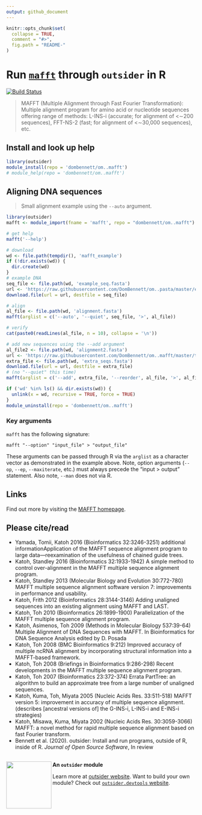 ```yaml
---
output: github_document
---
```

<!--
The README should be used to describe the program. It acts like the homepage of
your module.

Edit README.Rmd not README.md. The .Rmd file can be knitted to parse real-code
examples and show their output in the .md file.

To knit, use devtools::build_readme() or outsider.devtools::build()

Edit the template to describe your program: how to install, import and run;
run exemplary, small demonstrations; present key arguments; provide links and
references to the program that the module wraps.

Learn more about markdown and Rmarkdown:
https://daringfireball.net/projects/markdown/syntax
https://rmarkdown.rstudio.com/
-->

```r
knitr::opts_chunk$set(
  collapse = TRUE,
  comment = "#>",
  fig.path = "README-"
)
```

# Run [`mafft`](https://mafft.cbrc.jp/alignment/software/) through `outsider` in R

[![Build Status](https://travis-ci.org/DomBennett/om..mafft.svg?branch=master)](https://travis-ci.org/DomBennett/om..mafft)

> MAFFT (Multiple Alignment through Fast Fourier Transformation): Multiple
alignment program for amino acid or nucleotide sequences offering range of
methods: L-INS-i (accurate; for alignment of <∼200 sequences), FFT-NS-2 (fast;
for alignment of <∼30,000 sequences), etc. 

<!-- Install information -->
## Install and look up help

```r
library(outsider)
module_install(repo = 'dombennett/om..mafft')
# module_help(repo = 'dombennett/om..mafft')
```

<!-- Detailed examples -->
## Aligning DNA sequences

> Small alignment example using the `--auto` argument.

```r
library(outsider)
mafft <- module_import(fname = 'mafft', repo = "dombennett/om..mafft")

# get help
mafft('--help')

# download
wd <- file.path(tempdir(), 'mafft_example')
if (!dir.exists(wd)) {
  dir.create(wd)
}
# example DNA
seq_file <- file.path(wd, 'example_seq.fasta')
url <- 'https://raw.githubusercontent.com/DomBennett/om..pasta/master/example_seq.fasta'
download.file(url = url, destfile = seq_file)

# align
al_file <- file.path(wd, 'alignment.fasta')
mafft(arglist = c('--auto', '--quiet', seq_file, '>', al_file))

# verify
cat(paste0(readLines(al_file, n = 10), collapse = '\n'))

# add new sequences using the --add argument
al_file2 <- file.path(wd, 'alignment2.fasta')
url <- 'https://raw.githubusercontent.com/DomBennett/om..mafft/master/test_data/extra_seqs.fasta'
extra_file <- file.path(wd, 'extra_seqs.fasta')
download.file(url = url, destfile = extra_file)
# (no "--quiet" this time)
mafft(arglist = c('--add', extra_file, '--reorder', al_file, '>', al_file2))
```

<!-- Remove module after running above example -->
```r
if ('wd' %in% ls() && dir.exists(wd)) {
  unlink(x = wd, recursive = TRUE, force = TRUE)
}
module_uninstall(repo = 'dombennett/om..mafft')
```

### Key arguments

`mafft` has the following signature:

```
mafft "--option" "input_file" > "output_file"
```

These arguments can be passed through R via the `arglist` as a character vector
as demonstrated in the example above. Note, option arguments (`--op`, `--ep`,
`--maxiterate`, etc.) must always precede the "input > output" statement. Also
note, `--man` does not via R.

## Links

Find out more by visiting the
[MAFFT homepage](https://mafft.cbrc.jp/alignment/software/).

## Please cite/read

* Yamada, Tomii, Katoh 2016 (Bioinformatics 32:3246-3251) additional
informationApplication of the MAFFT sequence alignment program to large
data—reexamination of the usefulness of chained guide trees.
* Katoh, Standley 2016 (Bioinformatics 32:1933-1942) A simple method to control
over-alignment in the MAFFT multiple sequence alignment program.
* Katoh, Standley 2013 (Molecular Biology and Evolution 30:772-780) MAFFT
multiple sequence alignment software version 7: improvements in performance and
usability.
* Katoh, Frith 2012 (Bioinformatics 28:3144-3146) Adding unaligned sequences
into an existing alignment using MAFFT and LAST.
* Katoh, Toh 2010 (Bioinformatics 26:1899-1900) Parallelization of the MAFFT
multiple sequence alignment program.
* Katoh, Asimenos, Toh 2009 (Methods in Molecular Biology 537:39-64) Multiple
Alignment of DNA Sequences with MAFFT. In Bioinformatics for DNA Sequence
Analysis edited by D. Posada
* Katoh, Toh 2008 (BMC Bioinformatics 9:212) Improved accuracy of multiple
ncRNA alignment by incorporating structural information into a MAFFT-based
framework.
* Katoh, Toh 2008 (Briefings in Bioinformatics 9:286-298) Recent developments
in the MAFFT multiple sequence alignment program.
* Katoh, Toh 2007 (Bioinformatics 23:372-374)  Errata PartTree: an algorithm to
build an approximate tree from a large number of unaligned sequences.
* Katoh, Kuma, Toh, Miyata 2005 (Nucleic Acids Res. 33:511-518) MAFFT version
5: improvement in accuracy of multiple sequence alignment. (describes
[ancestral versions of] the G-INS-i, L-INS-i and E-INS-i strategies)
* Katoh, Misawa, Kuma, Miyata 2002 (Nucleic Acids Res. 30:3059-3066) MAFFT: a
novel method for rapid multiple sequence alignment based on fast Fourier
transform.
* Bennett et al. (2020). outsider: Install and run programs, outside of R,
inside of R. *Journal of Open Source Software*, In review


<!-- Footer -->
---

<img align="left" width="120" height="125" src="https://raw.githubusercontent.com/AntonelliLab/outsider/master/logo.png">

**An `outsider` module**

Learn more at [outsider website](https://antonellilab.github.io/outsider/).
Want to build your own module? Check out [`outsider.devtools` website](https://antonellilab.github.io/outsider.devtools/).
